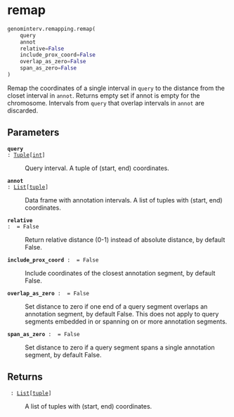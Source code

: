 # remap { #genominterv.remapping.remap }

```python
genominterv.remapping.remap(
    query
    annot
    relative=False
    include_prox_coord=False
    overlap_as_zero=False
    span_as_zero=False
)
```

Remap the coordinates of a single interval in `query` to the distance from
the closet interval in `annot`. Returns empty set if annot is empty for
the chromosome. Intervals from `query` that overlap intervals in `annot`
are discarded.

## Parameters {.doc-section .doc-section-parameters}

<code>[**query**]{.parameter-name} [:]{.parameter-annotation-sep} [[Tuple](`typing.Tuple`)\[[int](`int`)\]]{.parameter-annotation}</code>

:   Query interval. A tuple of (start, end) coordinates.

<code>[**annot**]{.parameter-name} [:]{.parameter-annotation-sep} [[List](`typing.List`)\[[tuple](`tuple`)\]]{.parameter-annotation}</code>

:   Data frame with annotation intervals. A list of tuples with (start, end) coordinates.

<code>[**relative**]{.parameter-name} [:]{.parameter-annotation-sep} []{.parameter-annotation} [ = ]{.parameter-default-sep} [False]{.parameter-default}</code>

:   Return relative distance (0-1) instead of absolute distance, by default False.

<code>[**include_prox_coord**]{.parameter-name} [:]{.parameter-annotation-sep} []{.parameter-annotation} [ = ]{.parameter-default-sep} [False]{.parameter-default}</code>

:   Include coordinates of the closest annotation segment, by default False.

<code>[**overlap_as_zero**]{.parameter-name} [:]{.parameter-annotation-sep} []{.parameter-annotation} [ = ]{.parameter-default-sep} [False]{.parameter-default}</code>

:   Set distance to zero if one end of a query segment overlaps an annotation segment, by default False. This does not apply to query segments embedded in or spanning on or more annotation segments.

<code>[**span_as_zero**]{.parameter-name} [:]{.parameter-annotation-sep} []{.parameter-annotation} [ = ]{.parameter-default-sep} [False]{.parameter-default}</code>

:   Set distance to zero if a query segment spans a single annotation segment, by default False.

## Returns {.doc-section .doc-section-returns}

<code>[]{.parameter-name} [:]{.parameter-annotation-sep} [[List](`typing.List`)\[[tuple](`tuple`)\]]{.parameter-annotation}</code>

:   A list of tuples with (start, end) coordinates.